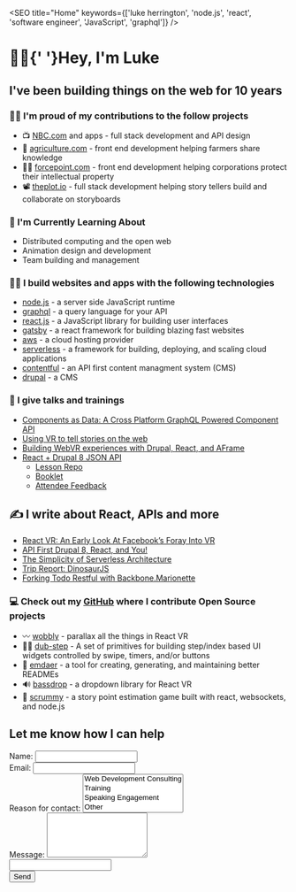 

<SEO title="Home" keywords={['luke herrington', 'node.js', 'react', 'software engineer', 'JavaScript', 'graphql']} />

<div style={{textAlign: 'center'}}>
  <h1 style={{ margin: '50px 0', fontSize: '60px'}}>👋🏻{'  '}<span className="gradient-text">Hey, I'm Luke</span></h1>
  <h2>I've been building things on the web for 10 years</h2>
</div>

<div style={{ maxWidth: '300px', margin: '3.45rem auto' }}>
  <LukeImage />
</div>

### 💪🏻 I'm proud of my contributions to the follow projects
- 📺 [NBC.com](https://nbc.com) and apps - full stack development and API design
- 🌽 [agriculture.com](https://www.agriculture.com/) - front end development helping farmers share knowledge 
- 🕵🏻‍ [forcepoint.com](https://www.forcepoint.com/) - front end development helping corporations protect their intellectual property
- 📽️ [theplot.io](http://theplot.io) - full stack development helping story tellers build and collaborate on storyboards

### 🧐 I'm Currently Learning About
- Distributed computing and the open web
- Animation design and development
- Team building and management

### 👨‍🔧 I build websites and apps with the following technologies
- [node.js](https://nodejs.org) - a server side JavaScript runtime
- [graphql](http://graphql.org) - a query language for your API
- [react.js](https://reactjs.org) - a JavaScript library for building user interfaces
- [gatsby](https://gatsbyjs.org) - a react framework for building blazing fast websites
- [aws](https://aws.amazon.com/) - a cloud hosting provider
- [serverless](http://serverless.com/) - a framework for building, deploying, and scaling cloud applications
- [contentful](https://contentful.com) - an API first content managment system (CMS)
- [drupal](http://www.drupal.com/) - a CMS

### 📣 I give talks and trainings
<ul>
  <Li label="2019"><a href="http://componentsasdata.lukeherrington.com">Components as Data: A Cross Platform GraphQL Powered Component API</a></Li>
  <Li label="2018"><a href="https://www.youtube.com/watch?v=ueZtczrQO-8">Using VR to tell stories on the web</a></Li>
  <Li label="2017"><a href="https://www.youtube.com/watch?v=q6iyiPaGXFo">Building WebVR experiences with Drupal, React, and AFrame</a></Li>
  <Li label="2016"><a href="https://github.com/fourkitchens/waterwheel-training">React + Drupal 8 JSON API</a>
    <ul>
      <li><a href="https://github.com/fourkitchens/waterwheel-training">Lesson Repo</a></li>
      <li><a href="https://docs.google.com/document/d/1MzBlCK7oDczbjTtp3tmcKtjgz9Hh-Rxfv3BWY1yEq3I/view">Booklet</a></li>
      <li><a href="https://drive.google.com/file/d/0BxzTPP5EWAyoUk1IM2Rra2x3UUE/view">Attendee Feedback</a></li>
    </ul>
  </Li>
</ul>

## ✍️ I write about React, APIs and more
<ul>
  <Li label="2017"><a href="https://www.fourkitchens.com/blog/development/react-vr-early-look-facebooks-foray-vr/">React VR: An Early Look At Facebook’s Foray Into VR</a></Li>
  <Li label="2017"><a href="https://www.fourkitchens.com/blog/events/api-first-drupal-8-react-and-you/">API First Drupal 8, React, and You!</a></Li>
  <Li label="2016"><a href="https://www.fourkitchens.com/blog/development/the-simplicity-of-serverless-architecture/">The Simplicity of Serverless Architecture</a></Li>
  <Li label="2016"><a href="https://www.fourkitchens.com/blog/article/trip-report-dinosaurjs/">Trip Report: DinosaurJS</a></Li>
  <Li label="2015"><a href="https://www.gizra.com/content/restful-backbone-marionette/">Forking Todo Restful with Backbone.Marionette</a></Li>
</ul>

### 💻 Check out my [GitHub](https://github.com/infiniteluke) where I contribute Open Source projects
- 〰️ [wobbly](https://github.com/infiniteluke/wobbly) - parallax all the things in React VR
- 🕺🏻 [dub-step](https://github.com/infiniteluke/dub-step) - A set of primitives for building step/index based UI widgets controlled by swipe, timers, and/or buttons
- 📓 [emdaer](https://github.com/emdaer/emdaer) - a tool for creating, generating, and maintaining better READMEs
- 🔊 [bassdrop](https://github.com/infiniteluke/bassdrop) - a dropdown library for React VR
- 🎴 [scrummy](http://www.playscrummy.com/) - a story point estimation game built with react, websockets, and node.js

<h2 style={{ textAlign: 'center', marginTop: '60px' }}>Let me know how I can help</h2>
<form name="contact" data-netlify-honeypot="bot" method="POST" data-netlify="true" style={{ maxWidth: '400px', margin: '0 auto', display: 'flex', flexDirection: 'column' }}>
  <input type="hidden" name="form-name" value="contact" />
  <div class="form-field">
    <label htmlFor="name">Name:
      <input type="text" name="name" />
    </label>
  </div>
  <div class="form-field">
    <label htmlFor="email">Email:
    <input type="email" name="email" />
    </label>
  </div>
  <div class="form-field">
    <label htmlFor="role[]">Reason for contact:
    <select name="role[]" multiple>
      <option value="dev">Web Development Consulting</option>
      <option value="training">Training</option>
      <option value="speaking">Speaking Engagement</option>
      <option value="other">Other</option>
    </select>
    </label>
  </div>
  <div class="form-field">
    <label htmlFor="message">Message:
    <textarea rows="5" name="message"></textarea>
    </label>
  </div>
  <input style={{ display: 'none' }} type="text" name="bot" />   
  <div class="form-field">
    <button type="submit">Send</button>
  </div>
</form>
